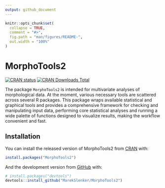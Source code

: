 ```yaml
---
output: github_document
---
```


<!-- README.md is generated from README.Rmd. Please edit that file -->

```r
knitr::opts_chunk$set(
  collapse = TRUE,
  comment = "#>",
  fig.path = "man/figures/README-",
  out.width = "100%"
)
```

# MorphoTools2

<!-- badges: start -->
[![CRAN status](https://www.r-pkg.org/badges/version/MorphoTools2)](https://CRAN.R-project.org/package=MorphoTools2)
[![CRAN Downloads Total](https://cranlogs.r-pkg.org/badges/MorphoTools2?color=brightgreen)](https://cran.r-project.org/package=MorphoTools2)
<!-- badges: end -->

The package `MorphoTools2` is intended for multivariate analyses of morphological data. At the moment, various necessary tools are scattered across several R packages. This package wraps available statistical and graphical tools and provides a comprehensive framework for checking and manipulating input data, performing core statistical analyses and running a wide palette of functions designed to visualize results, making the workflow convenient and fast.

## Installation

You can install the released version of MorphoTools2 from [CRAN](https://CRAN.R-project.org) with:

``` r
install.packages("MorphoTools2")
```

And the development version from [GitHub](https://github.com/) with:

``` r
# install.packages("devtools")
devtools::install_github("MarekSlenker/MorphoTools2")
```

